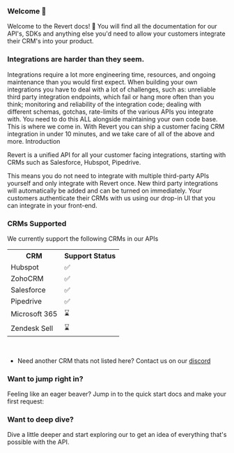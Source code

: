 ### Welcome 👋

Welcome to the Revert docs! 👋 You will find all the documentation for our API's, SDKs and anything else you'd need to allow your customers integrate their CRM's into your product.

### Integrations are harder than they seem.

Integrations require a lot more engineering time, resources, and ongoing maintenance than you would first expect.
When building your own integrations you have to deal with a lot of challenges, such as: unreliable third party integration endpoints, which fail or hang more often than you think; monitoring and reliability of the integration code; dealing with different schemas, gotchas, rate-limits of the various APIs you integrate with.
You need to do this ALL alongside maintaining your own code base.
This is where we come in. With Revert you can ship a customer facing CRM integration in under 10 minutes, and we take care of all of the above and more.
Introduction

Revert is a unified API for all your customer facing integrations, starting with CRMs such as Salesforce, Hubspot, Pipedrive.

This means you do not need to integrate with multiple third-party APIs yourself and only integrate with Revert once. New third party integrations will automatically be added and can be turned on immediately.
Your customers authenticate their CRMs with us using our drop-in UI that you can integrate in your front-end.

### CRMs Supported

We currently support the following CRMs in our APIs <br/>

<table>
    <tr>
        <th>CRM</th>
        <th>Support Status</th>
    </tr>
    <tr>
        <td>Hubspot</td>
        <td> ✅ </td>
    </tr>
    <tr>
        <td>ZohoCRM</td>
        <td> ✅ </td>
    </tr>
    <tr>
        <td>Salesforce</td>
        <td> ✅ </td>
    </tr>
    <tr>
        <td>Pipedrive</td>
        <td> ✅ </td>
    </tr>
    <tr>
        <td> Microsoft 365 </td>
        <td> ⌛ </td>
    </tr>
    <tr>
        <td> Zendesk Sell </td>
        <td> ⌛ </td>
    </tr>
</table>
<br />

-   Need another CRM thats not listed here? Contact us on our [discord](https://discord.gg/q5K5cRhymW)

### Want to jump right in?

Feeling like an eager beaver? Jump in to the quick start docs and make your first request:

<Cards center>
    <Card title="Quick Start" href="/quick-start" />
</Cards>

### Want to deep dive?

Dive a little deeper and start exploring our to get an idea of everything that's possible with the API.

<Cards center>
    <Card title="API Reference" href="https://revert.docs.buildwithfern.com/api-reference/crm" />
</Cards>
